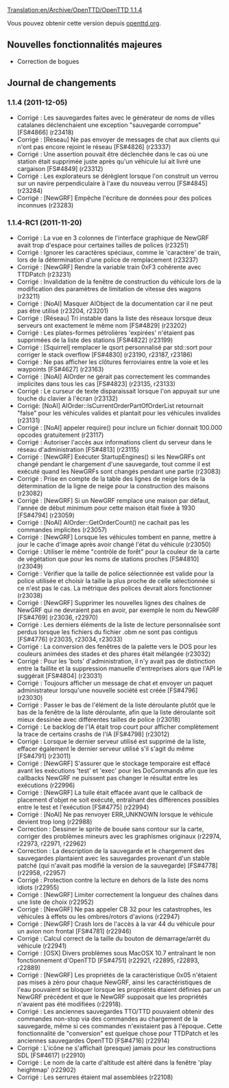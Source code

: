 [[Translation:en/Archive/OpenTTD/OpenTTD 1.1.4]]

{{fr/Archive/OpenTTD/Livraison|prec=fr/Archive/OpenTTD/OpenTTD 1.1.3|suiv=fr/Archive/OpenTTD/OpenTTD 1.1.5|date=05/12/2011}}

Vous pouvez obtenir cette version depuis [http://www.openttd.org/download-stable/1.1.4 openttd.org].

==Nouvelles fonctionnalités majeures==

* Correction de bogues

==Journal de changements==

===1.1.4 (2011-12-05)===
* Corrigé : Les sauvegardes faites avec le générateur de noms de villes catalanes déclenchaient une exception "sauvegarde corrompue" [FS#4866] (r23418)
* Corrigé : [Réseau] Ne pas envoyer de messages de chat aux clients qui n'ont pas encore rejoint le réseau [FS#4826] (r23337)
* Corrigé : Une assertion pouvait être déclenchée dans le cas où une station était supprimée juste après qu'un véhicule lui ait livré une cargaison [FS#4849] (r23312)
* Corrigé : Les explorateurs se dérèglent lorsque l'on construit un verrou sur un navire perpendiculaire à l'axe du nouveau verrou [FS#4845] (r23284)
* Corrigé : [NewGRF] Empêche l'écriture de données pour des polices inconnues (r23283)

===1.1.4-RC1 (2011-11-20)===
* Corrigé : La vue en 3 colonnes de l'interface graphique de NewGRF avait trop d'espace pour certaines tailles de polices (r23251)
* Corrigé : Ignorer les caractères spéciaux, comme le 'caractère' de train, lors de la détermination d'une police de remplacement (r23237)
* Corrigé : [NewGRF] Rendre la variable train 0xF3 cohérente avec TTDPatch (r23231)
* Corrigé : Invalidation de la fenêtre de construction du véhicule lors de la modification des paramètres de limitation de vitesse des wagons (r23211)
* Corrigé : [NoAI] Masquer AIObject de la documentation car il ne peut pas être utilisé (r23204, r23201)
* Corrigé : [Réseau] Tri instable dans la liste des réseaux lorsque deux serveurs ont exactement le même nom [FS#4829] (r23202)
* Corrigé : Les plates-formes pétrolières 'expirées' n'étaient pas supprimées de la liste des stations [FS#4822] (r23199)
* Corrigé : [Squirrel] remplacer le qsort personnalisé par std::sort pour corriger le stack overflow [FS#4830] (r23190, r23187, r23186)
* Corrigé : Ne pas afficher les clôtures ferroviaires entre la voie et les waypoints [FS#4627] (r23163)
* Corrigé : [NoAI] AIOrder ne gérait pas correctement les commandes implicites dans tous les cas [FS#4823] (r23135, r23133)
* Corrigé : Le curseur de texte disparaissait lorsque l'on appuyait sur une touche du clavier à l'écran (r23132)
* Corrigé: [NoAI] AIOrder::IsCurrentOrderPartOfOrderList retournait "false" pour les véhicules valides et plantait pour les véhicules invalides (r23131)
* Corrigé : [NoAI] appeler require() pour inclure un fichier donnait 100.000 opcodes gratuitement (r23117)
* Corrigé : Autoriser l'accès aux informations client du serveur dans le réseau d'administration [FS#4813] (r23115)
* Corrigé : [NewGRF] Exécuter StartupEngines() si les NewGRFs ont changé pendant le chargement d'une sauvegarde, tout comme il est exécuté quand les NewGRFs sont changés pendant une partie (r23083)
* Corrigé : Prise en compte de la table des lignes de neige lors de la détermination de la ligne de neige pour la construction des maisons (r23082)
* Corrigé : [NewGRF] Si un NewGRF remplace une maison par défaut, l'année de début minimum pour cette maison était fixée à 1930 [FS#4794] (r23059)
* Corrigé : [NoAI] AIOrder::GetOrderCount() ne cachait pas les commandes implicites (r23057)
* Corrigé : [NewGRF] Lorsque les véhicules tombent en panne, mettre à jour le cache d'image après avoir changé l'état du véhicule (r23050)
* Corrigé : Utiliser le même "contrôle de forêt" pour la couleur de la carte de végétation que pour les noms de stations proches [FS#4810] (r23049)
* Corrigé : Vérifier que la taille de police sélectionnée est valide pour la police utilisée et choisir la taille la plus proche de celle sélectionnée si ce n'est pas le cas. La métrique des polices devrait alors fonctionner (r23038)
* Corrigé : [NewGRF] Supprimer les nouvelles lignes des chaînes de NewGRF qui ne devraient pas en avoir, par exemple le nom du NewGRF [FS#4769] (r23036, r22970)
* Corrigé : Les derniers éléments de la liste de lecture personnalisée sont perdus lorsque les fichiers du fichier .obm ne sont pas contigus [FS#4776] (r23035, r23034, r23033)
* Corrigé : La conversion des fenêtres de la palette vers le DOS pour les couleurs animées des stades et des phares était mélangée (r23032)
* Corrigé : Pour les 'bots' d'administration, il n'y avait pas de distinction entre la faillite et la suppression manuelle d'entreprises alors que l'API le suggérait [FS#4804] (r23031)
* Corrigé : Toujours afficher un message de chat et envoyer un paquet administrateur lorsqu'une nouvelle société est créée [FS#4796] (r23030)
* Corrigé : Passer le bas de l'élément de la liste déroulante plutôt que le bas de la fenêtre de la liste déroulante, afin que la liste déroulante soit mieux dessinée avec différentes tailles de police (r23018)
* Corrigé : Le backlog de l'IA était trop court pour afficher complètement la trace de certains crashs de l'IA [FS#4798] (r23012)
* Corrigé : Lorsque le dernier serveur utilisé est supprimé de la liste, effacer également le dernier serveur utilisé s'il s'agit du même [FS#4791] (r23011)
* Corrigé : [NewGRF] S'assurer que le stockage temporaire est effacé avant les exécutions 'test' et 'exec' pour les DoCommands afin que les callbacks NewGRF ne puissent pas changer le résultat entre les exécutions (r22996)
* Corrigé : [NewGRF] La tuile était effacée avant que le callback de placement d'objet ne soit exécuté, entraînant des différences possibles entre le test et l'exécution [FS#4775] (r22994)
* Corrigé : [NoAI] Ne pas renvoyer ERR_UNKNOWN lorsque le véhicule devient trop long (r22988)
* Correction : Dessiner le sprite de bouée sans contour sur la carte, corriger des problèmes mineurs avec les graphismes originaux (r22974, r22973, r22971, r22962)
* Correction : La description de la sauvegarde et le chargement des sauvegardes plantaient avec les sauvegardes provenant d'un stable patché (qui n'avait pas modifié la version de la sauvegarde) [FS#4778] (r22958, r22957)
* Corrigé : Protection contre la lecture en dehors de la liste des noms idiots (r22955)
* Corrigé : [NewGRF] Limiter correctement la longueur des chaînes dans une liste de choix (r22952)
* Corrigé : [NewGRF] Ne pas appeler CB 32 pour les catastrophes, les véhicules à effets ou les ombres/rotors d'avions (r22947)
* Corrigé : [NewGRF] Crash lors de l'accès à la var 44 du véhicule pour un avion non frontal [FS#4781] (r22946)
* Corrigé : Calcul correct de la taille du bouton de démarrage/arrêt du véhicule (r22941)
* Corrigé : [OSX] Divers problèmes sous MacOSX 10.7 entraînant le non fonctionnement d'OpenTTD [FS#4751] (r22921, r22895, r22893, r22889)
* Corrigé : [NewGRF] Les propriétés de la caractéristique 0x05 n'étaient pas mises à zéro pour chaque NewGRF, ainsi les caractéristiques de l'eau pouvaient se bloquer lorsque les propriétés étaient définies par un NewGRF précédent et que le NewGRF supposait que les propriétés n'avaient pas été modifiées (r22918).
* Corrigé : Les anciennes sauvegardes TTO/TTD pouvaient obtenir des commandes non-stop via des commandes au chargement de la sauvegarde, même si ces commandes n'existaient pas à l'époque. Cette fonctionnalité de "conversion" est quelque chose pour TTDPatch et les anciennes sauvegardes OpenTTD [FS#4716] (r22914)
* Corrigé : L'icône ne s'affichait (presque) jamais pour les constructions SDL [FS#4617] (r22910)
* Corrigé : Le nom de la carte d'altitude est altéré dans la fenêtre 'play heightmap' (r22902)
* Corrigé : Les serrures étaient mal assemblées (r22108)